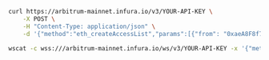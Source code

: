 
<Tabs>
  <TabItem value="cURL">

```bash
curl https://arbitrum-mainnet.infura.io/v3/YOUR-API-KEY \
    -X POST \
    -H "Content-Type: application/json" \
    -d '{"method":"eth_createAccessList","params":[{"from": "0xaeA8F8f781326bfE6A7683C2BD48Dd6AA4d3Ba63", "data": "0x608060806080608155"}, "pending"],"id":1,"jsonrpc":"2.0"}'
```

  </TabItem>
  <TabItem value="WSS">

```bash
wscat -c wss:///arbitrum-mainnet.infura.io/ws/v3/YOUR-API-KEY -x '{"method":"eth_createAccessList","params":[{"from": "0xaeA8F8f781326bfE6A7683C2BD48Dd6AA4d3Ba63", "data": "0x608060806080608155"}, "pending"],"id":1,"jsonrpc":"2.0"}'
```

  </TabItem>
</Tabs>


